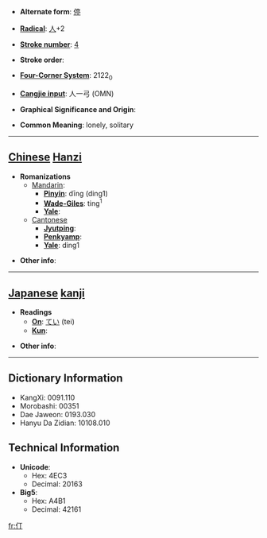* '''Alternate form''': [[停]]

* '''[[Wiktionary:Chinese radical index| Radical]]''': [[Wiktionary:Chinese radical index 人|人]]+2

* '''[[Wiktionary:Chinese total strokes index|Stroke number]]''': [[Wiktionary:Chinese total strokes index 4|4]]

* '''Stroke order''': 

* '''[[Wiktionary:Chinese four corner index|Four-Corner System]]''': 2122<sub>0</sub>

* '''[[Wiktionary:Chinese Cangjie index|Cangjie input]]''': 人一弓 (OMN)

* '''Graphical Significance and Origin''': 

* '''Common Meaning''': lonely, solitary

----

== [[Chinese]] [[Hanzi]] ==

* '''Romanizations'''
** [[Mandarin]]:
*** '''[[Pinyin]]''': dīng (ding1)
*** '''[[Wade-Giles]]''': ting<sup>1</sup>
*** '''[[Yale]]''': 
**[[Cantonese]]
***'''[[Jyutping]]''':
***'''[[Penkyamp]]''': 
***'''[[Yale]]''': ding1

* '''Other info''': 

----

== [[Japanese]] [[kanji]] ==

* '''Readings'''
** '''[[On]]''': [[てい]] (tei)
** '''[[Kun]]''': 

* '''Other info''':  

----

== Dictionary Information ==

* KangXi: 0091.110
* Morobashi: 00351
* Dae Jaweon: 0193.030
* Hanyu Da Zidian: 10108.010

== Technical Information ==

* '''Unicode''':
** Hex: 4EC3
** Decimal: 20163
* '''Big5''':
** Hex: A4B1
** Decimal: 42161

[[fr:仃]]